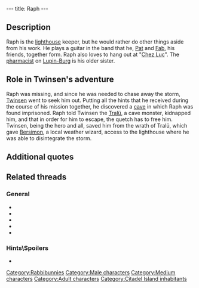 ---
title: Raph
---

{{Character|
Name=Raph|
Image=LA_RALPH.jpg|
Race=[[Rabbibunny]]|
Gender=Male|
Size=Medium|
Age=Adult}}

{{Quote|
Quote=Do you know where I can find Raph the lighthouse keeper?|
Character=Twinsen}}

==Description==
Raph is the [[lighthouse]] keeper, but he would rather do other things aside from his work. He plays a guitar in the band that he, [[Pat]] and [[Fab]], his friends, together form. Raph also loves to hang out at "[[Chez Luc]]". The [[pharmacist (rabbibunny)|pharmacist]] on [[Lupin-Burg]] is his older sister.

==Role in Twinsen's adventure==
Raph was missing, and since he was needed to chase away the storm, [[Twinsen]] went to seek him out. Putting all the hints that he received during the course of his mission together, he discovered a [[Tralü's cave|cave]] in which Raph was found imprisoned. Raph told Twinsen the [[Tralü]], a cave monster, kidnapped him, and that in order for him to escape, the quetch has to free him. Twinsen, being the hero and all, saved him from the wrath of Tralü, which gave [[Bersimon]], a local weather wizard, access to the lighthouse where he was able to disintegrate the storm.

==Additional quotes==
{{Quote|
Quote=Mr. Twinsen! Free me, quick!! I am Raph! You know, the lighthouse keeper!! I've been caught by the Tralü, he wants to turn me into a Rabbibunny-melba. Please, Mr.Twinsen, go get your fetching little costume and your magic ball. Be our hero again! Come back to save me from the Tralü. I'm scared he's gonna eat me!!|
Character=Raph}}
{{Quote|
Quote=Thank you, Mr. Twinsen! I was rehearsing a new tune when this filthy Tralü chewed up my guitar. Besides, it looks like he got others before me!! Well, back to the lighthouse, otherwise I'll get in hot water.|
Character=Raph}}

==Related threads==
===General===
* {{thread|id=3433|title=Raph/Ralph}}
* {{thread|id=4091|title=Quote #340, from Little Big Adventure 2\Twinsen's Odyssey}}
* {{thread|id=3121|title=Another quotes from LBA...}}
* {{thread|id=776|title=I just finished LBA2}}
* {{thread|id=779|title=how much time....}}

===Hints\Spoilers===
* {{thread|id=8724|title=How do I free Raph?}}

[[Category:Rabbibunnies]]
[[Category:Male characters]]
[[Category:Medium characters]]
[[Category:Adult characters]]
[[Category:Citadel Island inhabitants]]